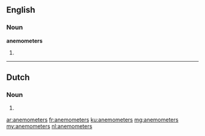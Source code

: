 ==English==

===Noun===
'''anemometers'''

# {{plural of|anemometer}}

----

==Dutch==

===Noun===
{{head|nl}}

# {{nl-noun-form|pl=1|anemometer}}

[[ar:anemometers]]
[[fr:anemometers]]
[[ku:anemometers]]
[[mg:anemometers]]
[[my:anemometers]]
[[nl:anemometers]]